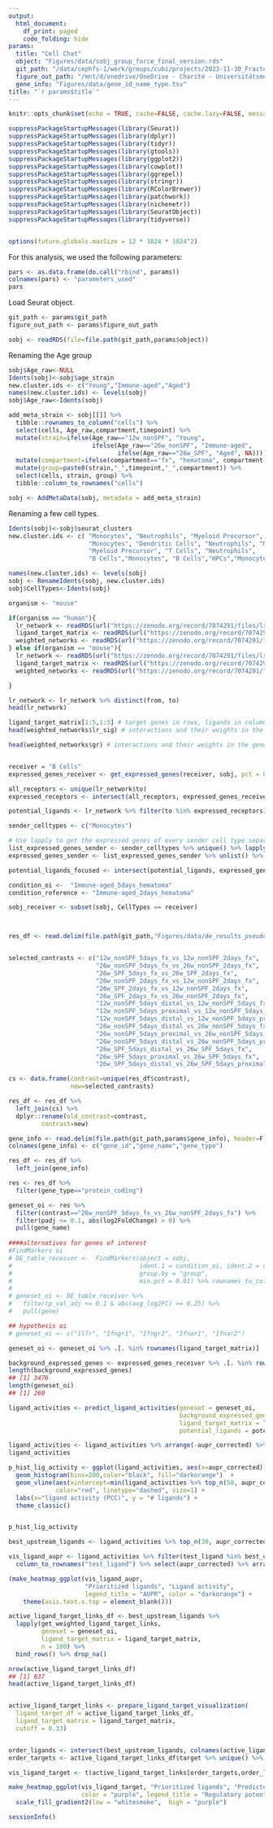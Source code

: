 ```yaml
---
output: 
  html_document:
    df_print: paged
    code_folding: hide
params:
  title: "Cell Chat"
  object: "Figures/data/sobj_group_force_final_version.rds"
  git_path: "/data/cephfs-1/work/groups/cubi/projects/2023-11-30_Fracture_healing_and_aging_scSeq_Mireille_Miha/fracture-healing-and-aging-scseq"
  figure_out_path: "/mnt/d/onedrive/OneDrive - Charité - Universitätsmedizin Berlin/Third version/Figures/redone/"
  gene_info: "Figures/data/gene_id_name_type.tsv"
title: "`r params$title`"
---
```



```r

knitr::opts_chunk$set(echo = TRUE, cache=FALSE, cache.lazy=FALSE, message=FALSE, warning=FALSE)

suppressPackageStartupMessages(library(Seurat))
suppressPackageStartupMessages(library(dplyr))
suppressPackageStartupMessages(library(tidyr))
suppressPackageStartupMessages(library(gtools))
suppressPackageStartupMessages(library(ggplot2))
suppressPackageStartupMessages(library(cowplot))
suppressPackageStartupMessages(library(ggrepel))
suppressPackageStartupMessages(library(stringr))
suppressPackageStartupMessages(library(RColorBrewer))
suppressPackageStartupMessages(library(patchwork))
suppressPackageStartupMessages(library(nichenetr))
suppressPackageStartupMessages(library(SeuratObject))
suppressPackageStartupMessages(library(tidyverse))


options(future.globals.maxSize = 12 * 1024 * 1024^2)

```

For this analysis, we used the following parameters:

```r

pars <- as.data.frame(do.call("rbind", params))
colnames(pars) <- "parameters_used"
pars

```

Load Seurat object.

```r

git_path <- params$git_path
figure_out_path <- params$figure_out_path

sobj <- readRDS(file=file.path(git_path,params$object))
```



Renaming the Age group
```r

sobj$Age_raw<-NULL
Idents(sobj)<-sobj$age_strain
new.cluster.ids <- c("Young","Immune-aged","Aged")
names(new.cluster.ids) <- levels(sobj)
sobj$Age_raw<-Idents(sobj)

add_meta_strain <- sobj[[]] %>%
  tibble::rownames_to_column("cells") %>%
  select(cells, Age_raw,compartment,timepoint) %>%
  mutate(strain=ifelse(Age_raw=="12w_nonSPF", "Young",
                       ifelse(Age_raw=="26w_nonSPF", "Immune-aged", 
                              ifelse(Age_raw=="26w_SPF", "Aged", NA)))) %>%
  mutate(compartment=ifelse(compartment=="fx", "hematoma", compartment)) %>%
  mutate(group=paste0(strain,"_",timepoint,"_",compartment)) %>%
  select(cells, strain, group) %>%
  tibble::column_to_rownames("cells")

sobj <- AddMetaData(sobj, metadata = add_meta_strain)

```

Renaming a few cell types.
```r

Idents(sobj)<-sobj$seurat_clusters
new.cluster.ids <- c( "Monocytes", "Neutrophils", "Myeloid Precursor", "Monocytes", "Eosinophils",
                      "Monocytes", "Dendritic Cells", "Neutrophils", "Myeloid Precursor", "Myeloid Precursor",
                      "Myeloid Precursor", "T Cells", "Neutrophils", 
                      "B Cells","Monocytes", "B Cells","HPCs","Monocytes","T Cells","Neutrophils","Monocytes", "Monocytes","NK Cells","Basophils","Monocytes","HPCs","Erythroblast","B Cells","Eosinophils","Monocytes","Plasma Cells")

names(new.cluster.ids) <- levels(sobj)
sobj <- RenameIdents(sobj, new.cluster.ids)
sobj$CellTypes<-Idents(sobj)

```

```r

organism <- "mouse"

if(organism == "human"){
  lr_network <- readRDS(url("https://zenodo.org/record/7074291/files/lr_network_human_21122021.rds"))
  ligand_target_matrix <- readRDS(url("https://zenodo.org/record/7074291/files/ligand_target_matrix_nsga2r_final.rds"))
  weighted_networks <- readRDS(url("https://zenodo.org/record/7074291/files/weighted_networks_nsga2r_final.rds"))
} else if(organism == "mouse"){
  lr_network <- readRDS(url("https://zenodo.org/record/7074291/files/lr_network_mouse_21122021.rds"))
  ligand_target_matrix <- readRDS(url("https://zenodo.org/record/7074291/files/ligand_target_matrix_nsga2r_final_mouse.rds"))
  weighted_networks <- readRDS(url("https://zenodo.org/record/7074291/files/weighted_networks_nsga2r_final_mouse.rds"))

}

```


```r

lr_network <- lr_network %>% distinct(from, to)
head(lr_network)

ligand_target_matrix[1:5,1:5] # target genes in rows, ligands in columns
head(weighted_networks$lr_sig) # interactions and their weights in the ligand-receptor + signaling network

head(weighted_networks$gr) # interactions and their weights in the gene regulatory network



```

```r

receiver = "B Cells"
expressed_genes_receiver <- get_expressed_genes(receiver, sobj, pct = 0.01)

all_receptors <- unique(lr_network$to)  
expressed_receptors <- intersect(all_receptors, expressed_genes_receiver)

potential_ligands <- lr_network %>% filter(to %in% expressed_receptors) %>% pull(from) %>% unique()

```

```r

sender_celltypes <- c("Monocytes")

# Use lapply to get the expressed genes of every sender cell type separately here
list_expressed_genes_sender <- sender_celltypes %>% unique() %>% lapply(get_expressed_genes, sobj, 0.005)
expressed_genes_sender <- list_expressed_genes_sender %>% unlist() %>% unique()

potential_ligands_focused <- intersect(potential_ligands, expressed_genes_sender) 

```

```r

condition_oi <-  "Immune-aged_5days_hematoma"
condition_reference <- "Immune-aged_2days_hematoma"

sobj_receiver <- subset(sobj, CellTypes == receiver)



res_df <- read.delim(file.path(git_path,"Figures/data/de_results_pseudoid_analysis.tsv"))


selected_contrasts <- c("12w_nonSPF_5days_fx_vs_12w_nonSPF_2days_fx",
                        "26w_nonSPF_5days_fx_vs_26w_nonSPF_2days_fx",
                        "26w_SPF_5days_fx_vs_26w_SPF_2days_fx",
                        "26w_nonSPF_2days_fx_vs_12w_nonSPF_2days_fx",
                        "26w_SPF_2days_fx_vs_12w_nonSPF_2days_fx",
                        "26w_SPF_2days_fx_vs_26w_nonSPF_2days_fx",
                        "12w_nonSPF_5days_distal_vs_12w_nonSPF_5days_fx",
                        "12w_nonSPF_5days_proximal_vs_12w_nonSPF_5days_fx",
                        "12w_nonSPF_5days_distal_vs_12w_nonSPF_5days_proximal",
                        "26w_nonSPF_5days_distal_vs_26w_nonSPF_5days_fx",
                        "26w_nonSPF_5days_proximal_vs_26w_nonSPF_5days_fx",
                        "26w_nonSPF_5days_distal_vs_26w_nonSPF_5days_proximal",
                        "26w_SPF_5days_distal_vs_26w_SPF_5days_fx",
                        "26w_SPF_5days_proximal_vs_26w_SPF_5days_fx",
                        "26w_SPF_5days_distal_vs_26w_SPF_5days_proximal")

cs <- data.frame(contrast=unique(res_df$contrast),
                 new=selected_contrasts)

res_df <- res_df %>%
  left_join(cs) %>%
  dplyr::rename(old_contrast=contrast,
         contrast=new)

gene_info <- read.delim(file.path(git_path,params$gene_info), header=F)
colnames(gene_info) <- c("gene_id","gene_name","gene_type")

res_df <- res_df %>%
  left_join(gene_info)

res <- res_df %>%
  filter(gene_type=="protein_coding")

geneset_oi <- res %>% 
  filter(contrast=="26w_nonSPF_5days_fx_vs_26w_nonSPF_2days_fx") %>%
  filter(padj <= 0.1, abs(log2FoldChange) > 0) %>% 
  pull(gene_name)
 
####alternatives for genes of interest 
#FindMarkers oi
# DE_table_receiver <-  FindMarkers(object = sobj,
#                                   ident.1 = condition_oi, ident.2 = condition_reference,
#                                   group.by = "group",
#                                   min.pct = 0.01) %>% rownames_to_column("gene")
# 
# geneset_oi <- DE_table_receiver %>% 
#   filter(p_val_adj <= 0.1 & abs(avg_log2FC) >= 0.25) %>% 
#   pull(gene)

## hypothesis oi
# geneset_oi <- c("Il7r", "Ifngr1", "Ifngr2", "Ifnar1", "Ifnar2")

geneset_oi <- geneset_oi %>% .[. %in% rownames(ligand_target_matrix)]
```




```r

background_expressed_genes <- expressed_genes_receiver %>% .[. %in% rownames(ligand_target_matrix)]
length(background_expressed_genes)
## [1] 3476
length(geneset_oi)
## [1] 260

```

```r

ligand_activities <- predict_ligand_activities(geneset = geneset_oi,
                                               background_expressed_genes = background_expressed_genes,
                                               ligand_target_matrix = ligand_target_matrix,
                                               potential_ligands = potential_ligands)

ligand_activities <- ligand_activities %>% arrange(-aupr_corrected) %>% mutate(rank = rank(desc(aupr_corrected)))
ligand_activities

```


```r
p_hist_lig_activity <- ggplot(ligand_activities, aes(x=aupr_corrected)) + 
  geom_histogram(bins=200,color="black", fill="darkorange")  + 
  geom_vline(aes(xintercept=min(ligand_activities %>% top_n(50, aupr_corrected) %>% pull(aupr_corrected))),
             color="red", linetype="dashed", size=1) + 
  labs(x="ligand activity (PCC)", y = "# ligands") +
  theme_classic()


p_hist_lig_activity
```
```r

best_upstream_ligands <- ligand_activities %>% top_n(30, aupr_corrected) %>% arrange(-aupr_corrected) %>% pull(test_ligand)

vis_ligand_aupr <- ligand_activities %>% filter(test_ligand %in% best_upstream_ligands) %>%
  column_to_rownames("test_ligand") %>% select(aupr_corrected) %>% arrange(aupr_corrected) %>% as.matrix(ncol = 1)

(make_heatmap_ggplot(vis_ligand_aupr,
                     "Prioritized ligands", "Ligand activity", 
                     legend_title = "AUPR", color = "darkorange") + 
    theme(axis.text.x.top = element_blank()))  


```


```r

active_ligand_target_links_df <- best_upstream_ligands %>%
  lapply(get_weighted_ligand_target_links,
         geneset = geneset_oi,
         ligand_target_matrix = ligand_target_matrix,
         n = 100) %>%
  bind_rows() %>% drop_na()

nrow(active_ligand_target_links_df)
## [1] 637
head(active_ligand_target_links_df)


active_ligand_target_links <- prepare_ligand_target_visualization(
  ligand_target_df = active_ligand_target_links_df,
  ligand_target_matrix = ligand_target_matrix,
  cutoff = 0.33) 


order_ligands <- intersect(best_upstream_ligands, colnames(active_ligand_target_links)) %>% rev()
order_targets <- active_ligand_target_links_df$target %>% unique() %>% intersect(rownames(active_ligand_target_links))

vis_ligand_target <- t(active_ligand_target_links[order_targets,order_ligands])

make_heatmap_ggplot(vis_ligand_target, "Prioritized ligands", "Predicted target genes",
                    color = "purple", legend_title = "Regulatory potential") +
  scale_fill_gradient2(low = "whitesmoke",  high = "purple")
```


```r

sessionInfo()

```


